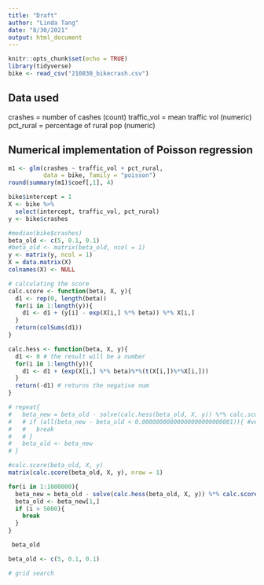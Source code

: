 ```yaml
---
title: "Draft"
author: "Linda Tang"
date: "8/30/2021"
output: html_document
---
```


```r
knitr::opts_chunk$set(echo = TRUE)
library(tidyverse)
bike <- read_csv("210830_bikecrash.csv")
```

## Data used

crashes = number of cashes (count)
traffic_vol = mean traffic vol (numeric)
pct_rural = percentage of rural pop (numeric)

## Numerical implementation of Poisson regression

```r
m1 <- glm(crashes ~ traffic_vol + pct_rural, 
          data = bike, family = "poisson")
round(summary(m1)$coef[,1], 4)
```


```r
bike$intercept = 1
X <- bike %>%
  select(intercept, traffic_vol, pct_rural)
y <- bike$crashes

#median(bike$crashes)
beta_old <- c(5, 0.1, 0.1)
#beta_old <- matrix(beta_old, ncol = 1)
y <- matrix(y, ncol = 1)
X = data.matrix(X)
colnames(X) <- NULL
```

```r
# calculating the score
calc.score <- function(beta, X, y){
  d1 <- rep(0, length(beta))
  for(i in 1:length(y)){
    d1 <- d1 + (y[i] - exp(X[i,] %*% beta)) %*% X[i,]
  }
  return(colSums(d1))
}

calc.hess <- function(beta, X, y){
  d1 <- 0 # the result will be a number
  for(i in 1:length(y)){
    d1 <- d1 + (exp(X[i,] %*% beta)%*%(t(X[i,])%*%X[i,]))
  }
  return(-d1) # returns the negative num
}
```


```r
# repeat{
#   beta_new = beta_old - solve(calc.hess(beta_old, X, y)) %*% calc.score(beta_old, X, y)
#   # if (all(beta_new - beta_old < 0.00000000000000000000000001)){ #vector differences
#   #   break
#   # }
#   beta_old <- beta_new
# }
```

```r
#calc.score(beta_old, X, y)
matrix(calc.score(beta_old, X, y), nrow = 1)
```

```r
for(i in 1:1000000){
  beta_new = beta_old - solve(calc.hess(beta_old, X, y)) %*% calc.score(beta_old, X, y)
  beta_old <- beta_new[1,]
  if (i > 5000){
    break
  }
}
```

```r
 beta_old

beta_old <- c(5, 0.1, 0.1)

# grid search 

```


